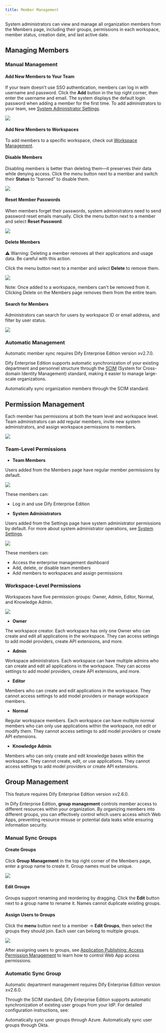 ```yaml
---
title: Member Management
---
```


System administrators can view and manage all organization members from the Members page, including their groups, permissions in each workspace, member status, creation date, and last active date.

## Managing Members

### Manual Management

#### Add New Members to Your Team

If your team doesn't use SSO authentication, members can log in with username and password. Click the **Add** button in the top right corner, then enter the username and email. The system displays the default login password when adding a member for the first time. To add administrators to your team, see [System Administrator Settings](/administrator-guide/system-settings#).

![](/zh-cn/images/members-management-6.png)

#### Add New Members to Workspaces

To add members to a specific workspace, check out [Workspace Management](/administrator-guide/workspace-management).

#### Disable Members

Disabling members is better than deleting them—it preserves their data while denying access. Click the menu button next to a member and switch their **Status** to "banned" to disable them.

![](/zh-cn/images/members-management-7.png)

#### Reset Member Passwords

When members forget their passwords, system administrators need to send password reset emails manually. Click the menu button next to a member and select **Reset Password**.

![](/zh-cn/images/members-management-8.png)

#### Delete Members

⚠️ Warning: Deleting a member removes all their applications and usage data. Be careful with this action.

Click the menu button next to a member and select **Delete** to remove them.

![](/zh-cn/images/members-management-9.png)

Note: Once added to a workspace, members can't be removed from it. Clicking Delete on the Members page removes them from the entire team.

#### Search for Members

Administrators can search for users by workspace ID or email address, and filter by user status.

![](/zh-cn/images/members-management-10.png)

### Automatic Management

<Info>
  Automatic member sync requires Dify Enterprise Edition version ≥v2.7.0.
</Info>

Dify Enterprise Edition supports automatic synchronization of your existing department and personnel structure through the [SCIM](https://scim.cloud/) (System for Cross-domain Identity Management) standard, making it easier to manage large-scale organizations.

<Card title="Automatic Member Sync" icon="user" href="/en-us/administrator-guide/members/synchronization/sync-team-members">
  Automatically sync organization members through the SCIM standard.
</Card>

## Permission Management

Each member has permissions at both the team level and workspace level. Team administrators can add regular members, invite new system administrators, and assign workspace permissions to members.

![](https://assets-docs.dify.ai/2025/04/60a427910a4f698d4b62e4aa0098ff55.png)

### Team-Level Permissions

- **Team Members**

Users added from the Members page have regular member permissions by default.

![](/zh-cn/images/members-management-3.png)

These members can:
- Log in and use Dify Enterprise Edition

- **System Administrators**

Users added from the Settings page have system administrator permissions by default. For more about system administrator operations, see [System Settings](/administrator-guide/system-settings).

![](/zh-cn/images/members-management-4.png)

These members can:
- Access the enterprise management dashboard
- Add, delete, or disable team members
- Add members to workspaces and assign permissions

### Workspace-Level Permissions

Workspaces have five permission groups: Owner, Admin, Editor, Normal, and Knowledge Admin.

![](/zh-cn/images/members-management-5.png)

- **Owner**

The workspace creator. Each workspace has only one Owner who can create and edit all applications in the workspace. They can access settings to add model providers, create API extensions, and more.

- **Admin**

Workspace administrators. Each workspace can have multiple admins who can create and edit all applications in the workspace. They can access settings to add model providers, create API extensions, and more.

- **Editor**

Members who can create and edit applications in the workspace. They cannot access settings to add model providers or manage workspace members.

- **Normal**

Regular workspace members. Each workspace can have multiple normal members who can only use applications within the workspace, not edit or modify them. They cannot access settings to add model providers or create API extensions.

- **Knowledge Admin**

Members who can only create and edit knowledge bases within the workspace. They cannot create, edit, or use applications. They cannot access settings to add model providers or create API extensions.

## Group Management

<Info>
  This feature requires Dify Enterprise Edition version ≥v2.6.0.
</Info>

In Dify Enterprise Edition, **group management** controls member access to different resources within your organization. By organizing members into different groups, you can effectively control which users access which Web Apps, preventing resource misuse or potential data leaks while ensuring information security.

### Manual Sync Groups

#### Create Groups

Click **Group Management** in the top right corner of the Members page, enter a group name to create it. Group names must be unique.

![](https://assets-docs.dify.ai/2025/04/cb14986e1d2346aff6c5e321ced7cff7.png)

#### Edit Groups

Groups support renaming and reordering by dragging. Click the **Edit** button next to a group name to rename it. Names cannot duplicate existing groups.

#### Assign Users to Groups

Click the **menu** button next to a member → **Edit Groups**, then select the groups they should join. Each user can belong to multiple groups.

![](https://assets-docs.dify.ai/2025/04/2e20d0adc2cbeb1267b6b1639c1ec677.png)

After assigning users to groups, see [Application Publishing: Access Permission Management](/zh-cn/user-guide/application-publishing/permission-management) to learn how to control Web App access permissions.

### Automatic Sync Group

<Info>
  Automatic department management requires Dify Enterprise Edition version ≥v2.6.0.
</Info>

Through the SCIM standard, Dify Enterprise Edition supports automatic synchronization of existing user groups from your IdP. For detailed configuration instructions, see:

<CardGroup cols={2}>
  <Card title="Azure" icon="microsoft" href="/zh-cn/administrator-guide/members/azure#6-sync-user-groups">
    Automatically sync user groups through Azure.
  </Card>

  <Card title="Okta" icon="key" href="/zh-cn/administrator-guide/members/okta#5-assign-users-and-groups">
    Automatically sync user groups through Okta.
  </Card>
</CardGroup>
